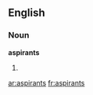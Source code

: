 ==English==

===Noun===
'''aspirants'''

# {{plural of|[[aspirant]]}}

[[ar:aspirants]]
[[fr:aspirants]]
